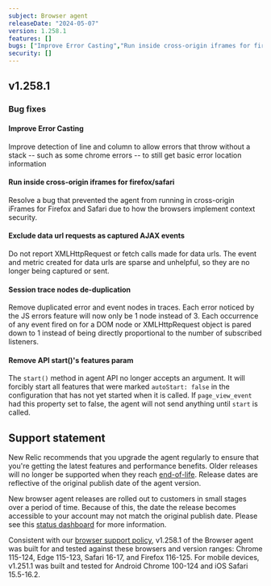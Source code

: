 ```yaml
---
subject: Browser agent
releaseDate: "2024-05-07"
version: 1.258.1
features: []
bugs: ["Improve Error Casting","Run inside cross-origin iframes for firefox/safari","Exclude data url requests as captured AJAX events","Session trace nodes de-duplication","Remove API start()'s features param"]
security: []
---
```


## v1.258.1

### Bug fixes

#### Improve Error Casting

Improve detection of line and column to allow errors that throw without a stack -- such as some chrome errors -- to still get basic error location information

#### Run inside cross-origin iframes for firefox/safari

Resolve a bug that prevented the agent from running in cross-origin iFrames for Firefox and Safari due to how the browsers implement context security.

#### Exclude data url requests as captured AJAX events

Do not report XMLHttpRequest or fetch calls made for data urls. The event and metric created for data urls are sparse and unhelpful, so they are no longer being captured or sent.

#### Session trace nodes de-duplication

Remove duplicated error and event nodes in traces. Each error noticed by the JS errors feature will now only be 1 node instead of 3. Each occurrence of any event fired on for a DOM node or XMLHttpRequest object is pared down to 1 instead of being directly proportional to the number of subscribed listeners.

#### Remove API start()'s features param

The `start()` method in agent API no longer accepts an argument. It will forcibly start all features that were marked `autoStart: false` in the configuration that has not yet started when it is called. If `page_view_event` had this property set to false, the agent will not send anything until `start` is called.

## Support statement

New Relic recommends that you upgrade the agent regularly to ensure that you're getting the latest features and performance benefits. Older releases will no longer be supported when they reach [end-of-life](https://docs.newrelic.com/docs/browser/browser-monitoring/getting-started/browser-agent-eol-policy/). Release dates are reflective of the original publish date of the agent version.

New browser agent releases are rolled out to customers in small stages over a period of time. Because of this, the date the release becomes accessible to your account may not match the original publish date. Please see this [status dashboard](https://newrelic.github.io/newrelic-browser-agent-release/) for more information.

Consistent with our [browser support policy](https://docs.newrelic.com/docs/browser/new-relic-browser/getting-started/compatibility-requirements-browser-monitoring/#browser-types), v1.258.1 of the Browser agent was built for and tested against these browsers and version ranges: Chrome 115-124, Edge 115-123, Safari 16-17, and Firefox 116-125. For mobile devices, v1.251.1 was built and tested for Android Chrome 100-124 and iOS Safari 15.5-16.2.
